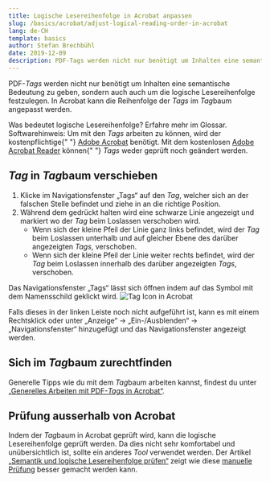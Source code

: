 ```yaml
---
title: Logische Lesereihenfolge in Acrobat anpassen
slug: /basics/acrobat/adjust-logical-reading-order-in-acrobat
lang: de-CH
template: basics
author: Stefan Brechbühl
date: 2019-12-09
description: PDF-Tags werden nicht nur benötigt um Inhalten eine semantische Bedeutung zu geben, sondern auch auch um die logische Lesereihenfolge festzulegen. In Acrobat kann die Reihenfolge der Tags im Tagbaum angepasst werden.
---
```


PDF-_Tags_ werden nicht nur benötigt um Inhalten eine semantische Bedeutung zu geben, sondern auch auch um die logische Lesereihenfolge festzulegen. In Acrobat kann die Reihenfolge der _Tags_ im *Tag*baum angepasst werden.

<NoteMessage>
  Was bedeutet <Link to="/de/glossary/#logische-lesereihenfolge">logische Lesereihenfolge</Link>?
  Erfahre mehr im Glossar.
</NoteMessage>

<NoteMessage>
  Softwarehinweis: Um mit den <em>Tags</em> arbeiten zu können, wird der kostenpflichtige{" "}
  <a href="https://acrobat.adobe.com/ch/de/acrobat.html">Adobe Acrobat</a> benötigt. Mit dem
  kostenlosen <a href="https://get.adobe.com/de/reader/">Adobe Acrobat Reader</a> können{" "}
  <em>Tags</em> weder geprüft noch geändert werden.
</NoteMessage>

## _Tag_ in *Tag*baum verschieben

1. Klicke im Navigationsfenster „Tags“ auf den _Tag_, welcher sich an der falschen Stelle befindet und ziehe in an die richtige Position.
2. Während dem gedrückt halten wird eine schwarze Linie angezeigt und markiert wo der _Tag_ beim Loslassen verschoben wird.
   - Wenn sich der kleine Pfeil der Linie ganz links befindet, wird der _Tag_ beim Loslassen unterhalb und auf gleicher Ebene des darüber angezeigten _Tags_, verschoben.
   - Wenn sich der kleine Pfeil der Linie weiter rechts befindet, wird der _Tag_ beim Loslassen innerhalb des darüber angezeigten _Tags_, verschoben.

<NoteMessage>
Das Navigationsfenster „Tags“ lässt sich öffnen indem auf das Symbol mit dem Namensschild geklickt wird.

<img src="/images/tag-icon.png" alt="Tag Icon in Acrobat" />

Falls dieses in der linken Leiste noch nicht aufgeführt ist, kann es mit einem Rechtsklick oder unter „Anzeige“ → „Ein-/Ausblenden“ → „Navigationsfenster“ hinzugefügt und das Navigationsfenster angezeigt werden.

</NoteMessage>

## Sich im *Tag*baum zurechtfinden

Generelle Tipps wie du mit dem *Tag*baum arbeiten kannst, findest du unter [„Generelles Arbeiten mit PDF-_Tags_ in Acrobat“](/de/basics/acrobat/general-working-with-pdf-tags-in-acrobat/).

## Prüfung ausserhalb von Acrobat

Indem der *Tag*baum in Acrobat geprüft wird, kann die logische Lesereihenfolge geprüft werden. Da dies nicht sehr komfortabel und unübersichtlich ist, sollte ein anderes _Tool_ verwendet werden. Der Artikel [„Semantik und logische Lesereihenfolge prüfen“](/de/basics/general/check-semantics-and-logical-reading-order/) zeigt wie diese [manuelle Prüfung](/de/glossary/#manuelle-prüfung) besser gemacht werden kann.
